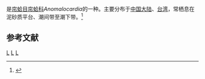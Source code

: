 {{noteTA
|T=zh-cn:鳞杓拿蛤; zh-tw:歪簾蛤;
|1=zh-cn:鳞杓拿蛤; zh-tw:歪簾蛤;
}}
{{Speciesbox
| taxon = Anomalocardia squamosa
| binomial_authority = (Linnaeus, 1758)
}}
{{地区用词4|start=学名：''{{lang|la|Anomalocardia squamosa}}''|cn=鳞杓拿蛤|tw=歪簾蛤|as=称}}是[[帘蛤目|帘蛤目]][[帘蛤科|帘蛤科]]''Anomalocardia''的一种。主要分布于[[中国大陆|中国大陆]]、[[台湾|台湾]]，常栖息在泥砂质平台、潮间带至潮下带。<ref>{{cite web|url=http://shell.sinica.edu.tw/chinese/shellbase_detail.php?science_no=2682|title=国际贝库：鳞杓拿蛤|publisher=台湾贝类资料库|accessdate=2009-08-11}}</ref>

== 参考文献 ==
{{reflist}}

{{taxonbar}}
[[Category:_1758年描述的动物|L]]
[[Category:帘蛤科|L]]
[[Category:_卡尔·林奈命名的生物分类|L]]